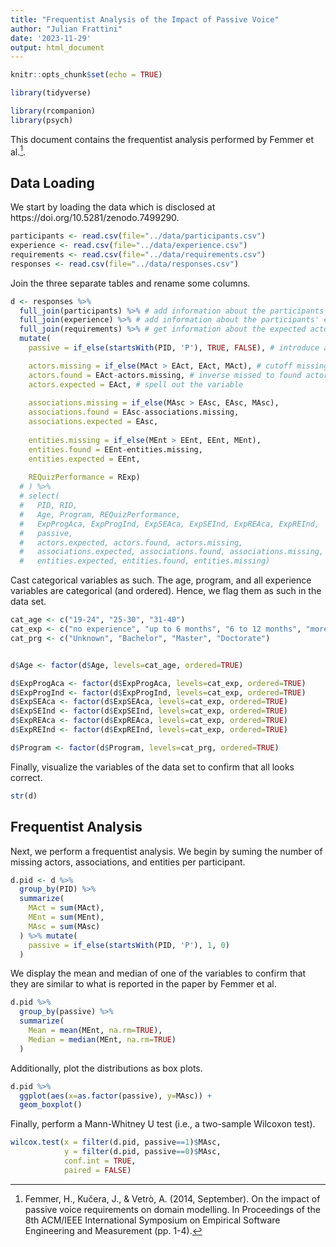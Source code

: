 ```yaml
---
title: "Frequentist Analysis of the Impact of Passive Voice"
author: "Julian Frattini"
date: '2023-11-29'
output: html_document
---
```


```r
knitr::opts_chunk$set(echo = TRUE)

library(tidyverse)

library(rcompanion)
library(psych)
```

This document contains the frequentist analysis performed by Femmer et al.^[Femmer, H., Kučera, J., & Vetrò, A. (2014, September). On the impact of passive voice requirements on domain modelling. In Proceedings of the 8th ACM/IEEE International Symposium on Empirical Software Engineering and Measurement (pp. 1-4).].

## Data Loading

We start by loading the data which is disclosed at https://doi.org/10.5281/zenodo.7499290.

```r
participants <- read.csv(file="../data/participants.csv")
experience <- read.csv(file="../data/experience.csv")
requirements <- read.csv(file="../data/requirements.csv")
responses <- read.csv(file="../data/responses.csv")
```

Join the three separate tables and rename some columns.

```r
d <- responses %>% 
  full_join(participants) %>% # add information about the participants
  full_join(experience) %>% # add information about the participants' experience
  full_join(requirements) %>% # get information about the expected actors etc. of the requirement
  mutate(
    passive = if_else(startsWith(PID, 'P'), TRUE, FALSE), # introduce a factor variable for passive voice

    actors.missing = if_else(MAct > EAct, EAct, MAct), # cutoff missing actors by expected actors
    actors.found = EAct-actors.missing, # inverse missed to found actors
    actors.expected = EAct, # spell out the variable
  
    associations.missing = if_else(MAsc > EAsc, EAsc, MAsc),
    associations.found = EAsc-associations.missing,
    associations.expected = EAsc,
    
    entities.missing = if_else(MEnt > EEnt, EEnt, MEnt),
    entities.found = EEnt-entities.missing,
    entities.expected = EEnt,
    
    REQuizPerformance = RExp)
  # ) %>% 
  # select(
  #   PID, RID, 
  #   Age, Program, REQuizPerformance, 
  #   ExpProgAca, ExpProgInd, ExpSEAca, ExpSEInd, ExpREAca, ExpREInd, 
  #   passive, 
  #   actors.expected, actors.found, actors.missing, 
  #   associations.expected, associations.found, associations.missing,
  #   entities.expected, entities.found, entities.missing)
```

Cast categorical variables as such. The age, program, and all experience variables are categorical (and ordered). Hence, we flag them as such in the data set.

```r
cat_age <- c("19-24", "25-30", "31-40")
cat_exp <- c("no experience", "up to 6 months", "6 to 12 months", "more than 12 months")
cat_prg <- c("Unknown", "Bachelor", "Master", "Doctorate")


d$Age <- factor(d$Age, levels=cat_age, ordered=TRUE)

d$ExpProgAca <- factor(d$ExpProgAca, levels=cat_exp, ordered=TRUE)
d$ExpProgInd <- factor(d$ExpProgInd, levels=cat_exp, ordered=TRUE)
d$ExpSEAca <- factor(d$ExpSEAca, levels=cat_exp, ordered=TRUE)
d$ExpSEInd <- factor(d$ExpSEInd, levels=cat_exp, ordered=TRUE)
d$ExpREAca <- factor(d$ExpREAca, levels=cat_exp, ordered=TRUE)
d$ExpREInd <- factor(d$ExpREInd, levels=cat_exp, ordered=TRUE)

d$Program <- factor(d$Program, levels=cat_prg, ordered=TRUE)
```

Finally, visualize the variables of the data set to confirm that all looks correct.

```r
str(d)
```

## Frequentist Analysis

Next, we perform a frequentist analysis. We begin by suming the number of missing actors, associations, and entities per participant.

```r
d.pid <- d %>% 
  group_by(PID) %>% 
  summarize(
    MAct = sum(MAct),
    MEnt = sum(MEnt),
    MAsc = sum(MAsc)
  ) %>% mutate(
    passive = if_else(startsWith(PID, 'P'), 1, 0)
  )
```

We display the mean and median of one of the variables to confirm that they are similar to what is reported in the paper by Femmer et al.

```r
d.pid %>% 
  group_by(passive) %>% 
  summarize(
    Mean = mean(MEnt, na.rm=TRUE),
    Median = median(MEnt, na.rm=TRUE)
  )
```

Additionally, plot the distributions as box plots.

```r
d.pid %>% 
  ggplot(aes(x=as.factor(passive), y=MAsc)) +
  geom_boxplot()
```

Finally, perform a Mann-Whitney U test (i.e., a two-sample Wilcoxon test).

```r
wilcox.test(x = filter(d.pid, passive==1)$MAsc,
            y = filter(d.pid, passive==0)$MAsc,
            conf.int = TRUE,
            paired = FALSE)
```

